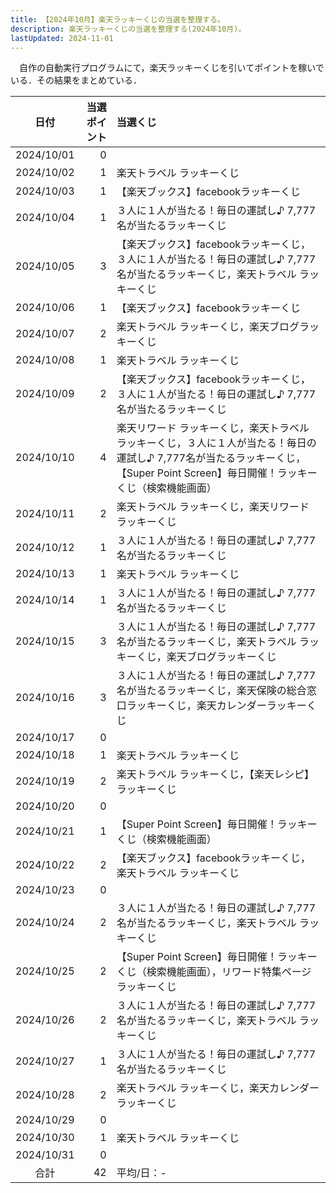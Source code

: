 ```yaml
---
title: 【2024年10月】楽天ラッキーくじの当選を整理する。
description: 楽天ラッキーくじの当選を整理する(2024年10月)。
lastUpdated: 2024-11-01
---
```


　自作の自動実行プログラムにて，楽天ラッキーくじを引いてポイントを稼いでいる．その結果をまとめている．
<LinkCard
  title="楽天ラッキーくじを完全自動でクリック！【楽天ポイ活ジャーニー】"
  description="note上で自動クリックプログラムを販売しています．"
  href="https://note.com/tomohikoseven/n/n416ade99ebed"
/>

| 日付 | 当選ポイント | 当選くじ |
| :---: | ---: | :--- |
| 2024/10/01 | 0 |  |
| 2024/10/02 | 1 | 楽天トラベル ラッキーくじ |
| 2024/10/03 | 1 | 【楽天ブックス】facebookラッキーくじ |
| 2024/10/04 | 1 | ３人に１人が当たる！毎日の運試し♪ 7,777名が当たるラッキーくじ  |
| 2024/10/05 | 3 | 【楽天ブックス】facebookラッキーくじ，３人に１人が当たる！毎日の運試し♪ 7,777名が当たるラッキーくじ，楽天トラベル ラッキーくじ  |
| 2024/10/06 | 1 | 【楽天ブックス】facebookラッキーくじ |
| 2024/10/07 | 2 | 楽天トラベル ラッキーくじ，楽天ブログラッキーくじ |
| 2024/10/08 | 1 | 楽天トラベル ラッキーくじ |
| 2024/10/09 | 2 | 【楽天ブックス】facebookラッキーくじ，３人に１人が当たる！毎日の運試し♪ 7,777名が当たるラッキーくじ |
| 2024/10/10 | 4 | 楽天リワード ラッキーくじ，楽天トラベル ラッキーくじ，３人に１人が当たる！毎日の運試し♪ 7,777名が当たるラッキーくじ，【Super Point Screen】毎日開催！ラッキーくじ（検索機能画面） |
| 2024/10/11 | 2 | 楽天トラベル ラッキーくじ，楽天リワード ラッキーくじ |
| 2024/10/12 | 1 | ３人に１人が当たる！毎日の運試し♪ 7,777名が当たるラッキーくじ  |
| 2024/10/13 | 1 | 楽天トラベル ラッキーくじ |
| 2024/10/14 | 1 | ３人に１人が当たる！毎日の運試し♪ 7,777名が当たるラッキーくじ |
| 2024/10/15 | 3 | ３人に１人が当たる！毎日の運試し♪ 7,777名が当たるラッキーくじ，楽天トラベル ラッキーくじ，楽天ブログラッキーくじ |
| 2024/10/16 | 3 | ３人に１人が当たる！毎日の運試し♪ 7,777名が当たるラッキーくじ，楽天保険の総合窓口ラッキーくじ，楽天カレンダーラッキーくじ |
| 2024/10/17 | 0 |  |
| 2024/10/18 | 1 | 楽天トラベル ラッキーくじ |
| 2024/10/19 | 2 | 楽天トラベル ラッキーくじ，【楽天レシピ】ラッキーくじ |
| 2024/10/20 | 0 |  |
| 2024/10/21 | 1 | 【Super Point Screen】毎日開催！ラッキーくじ（検索機能画面） |
| 2024/10/22 | 2 | 【楽天ブックス】facebookラッキーくじ，楽天トラベル ラッキーくじ |
| 2024/10/23 | 0 |  |
| 2024/10/24 | 2 | ３人に１人が当たる！毎日の運試し♪ 7,777名が当たるラッキーくじ，楽天トラベル ラッキーくじ |
| 2024/10/25 | 2 | 【Super Point Screen】毎日開催！ラッキーくじ（検索機能画面），リワード特集ページ ラッキーくじ |
| 2024/10/26 | 2 | ３人に１人が当たる！毎日の運試し♪ 7,777名が当たるラッキーくじ，楽天トラベル ラッキーくじ |
| 2024/10/27 | 1 | ３人に１人が当たる！毎日の運試し♪ 7,777名が当たるラッキーくじ |
| 2024/10/28 | 2 | 楽天トラベル ラッキーくじ，楽天カレンダーラッキーくじ |
| 2024/10/29 | 0 |  |
| 2024/10/30 | 1 | 楽天トラベル ラッキーくじ |
| 2024/10/31 | 0 |  |
| 合計 | 42 | 平均/日：- |


